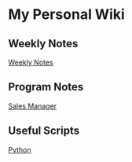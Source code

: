 = My Personal Wiki =

== Weekly Notes ==
[[Weekly Notes]]

== Program Notes ==
[[Sales Manager]]

== Useful Scripts ==
[[Python]]

